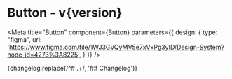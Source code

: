 

<h1>Button<span className="text-lg font-normal"> - v{version}</span></h1>

<Meta title="Button" component={Button} parameters={{
    design: {
      type: "figma",
      url: 'https://www.figma.com/file/1WJ3GVQyMV5e7xVxPg3yID/Design-System?node-id=4273%3A8225',
    }
  }} />

<Canvas>
  <Story id="button--sample"></Story>
</Canvas>

<ArgsTable />

<Description>
  {changelog.replace(/^# .+/, '## Changelog')}
</Description>
